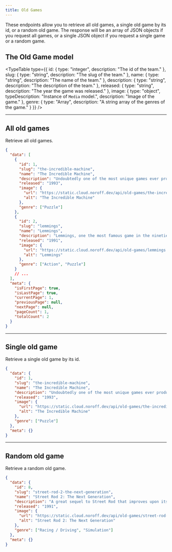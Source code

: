 ```yaml
---
title: Old Games
---
```



These endpoints allow you to retrieve all old games, a single old game by its id, or a random old game. The response will be an array of JSON objects if you request all games, or a single JSON object if you request a single game or a random game.

## The Old Game model

<TypeTable
  type={{
    id: { type: "integer", description: "The id of the team." },
    slug: { type: "string", description: "The slug of the team." },
    name: { type: "string", description: "The name of the team." },
    description: { type: "string", description: "The description of the team." },
    released: { type: "string", description: "The year the game was released." },
    image: { type: "object", typeDescription: "Instance of `Media` model.", description: "Image of the game." },
    genre: { type: "Array<string>", description: "A string array of the genres of the game." }
  }}
/>

<Hr />

## All old games

<EndpointDetails path="/old-games" />

Retrieve all old games.

```json title="Response"
{
  "data": [
    {
      "id": 1,
      "slug": "the-incredible-machine",
      "name": "The Incredible Machine",
      "description": "Undoubtedly one of the most unique games ever produced for the PC, The Incredible Machines 1 is a dream come true for anyone who as a child likes to tinker with gadgets and toys. It is a puzzle game par excellence and beyond: you have to use wacky gadgets and tools given for each level to accomplish objectives. Puzzles start out relaxing and get fiendish very quickly, as later levels require not only ingenuity but also precise timing. A true classic.",
      "released": "1993",
      "image": {
        "url": "https://static.cloud.noroff.dev/api/old-games/the-incredible-machine.png",
        "alt": "The Incredible Machine"
      },
      "genre": ["Puzzle"]
    },
    {
      "id": 2,
      "slug": "lemmings",
      "name": "Lemmings",
      "description": "Lemmings, one the most famous game in the nineties. You are in charge of a group of lemmings on their way to their home. Inspired from the legend of the dumb lemming running straight in to danger, the lemmings pop from a portal and walk straight until they find an obstacle. The goal is to build a way to the exit with minimum casualties along the way. Of course dangers are everywhere : pitfall, traps, cliffs, etc...   Hopefully, the lemmings are able to make a lot of things, but you have to tell them to do it. Lemmings can make their fellow friends stop and turn around, build bridges, use an umbrella to fall slowly and much more. With a clever use of the often limited number of abilities, you may lead the lemmings to the exit.",
      "released": "1991",
      "image": {
        "url": "https://static.cloud.noroff.dev/api/old-games/lemmings.gif",
        "alt": "Lemmings"
      },
      "genre": ["Action", "Puzzle"]
    }
    // ...
  ],
  "meta": {
    "isFirstPage": true,
    "isLastPage": true,
    "currentPage": 1,
    "previousPage": null,
    "nextPage": null,
    "pageCount": 1,
    "totalCount": 2
  }
}
```

<Hr />

## Single old game

<EndpointDetails path="/old-games/<id>" />

Retrieve a single old game by its id.

```json title="Response"
{
  "data": {
    "id": 1,
    "slug": "the-incredible-machine",
    "name": "The Incredible Machine",
    "description": "Undoubtedly one of the most unique games ever produced for the PC, The Incredible Machines 1 is a dream come true for anyone who as a child likes to tinker with gadgets and toys. It is a puzzle game par excellence and beyond: you have to use wacky gadgets and tools given for each level to accomplish objectives. Puzzles start out relaxing and get fiendish very quickly, as later levels require not only ingenuity but also precise timing. A true classic.",
    "released": "1993",
    "image": {
      "url": "https://static.cloud.noroff.dev/api/old-games/the-incredible-machine.png",
      "alt": "The Incredible Machine"
    },
    "genre": ["Puzzle"]
  },
  "meta": {}
}
```

<Hr />

## Random old game

<EndpointDetails path="/old-games/random" />

Retrieve a random old game.

```json title="Response"
{
  "data": {
    "id": 8,
    "slug": "street-rod-2-the-next-generation",
    "name": "Street Rod 2: The Next Generation",
    "description": "A great sequel to Street Rod that improves upon its predecessor in every respect, Street Rod 2 features more and faster cars, more challenging courses, and new customization options that were added based on fans' input from the first game. Obviously following the proven 'if it ain't broke, don't fix it' school of though, California Dreams retains all the fun of Street Rod while adding many options. (Read my review of Street Rod for an overview of gameplay and objective-- both of which remain the same here). In addition to changing engine and transmission, you can now add fuel injector, add muffler mod's, and change the car's gear ratio.",
    "released": "1991",
    "image": {
      "url": "https://static.cloud.noroff.dev/api/old-games/street-rod-2-the-next-generation.gif",
      "alt": "Street Rod 2: The Next Generation"
    },
    "genre": ["Racing / Driving", "Simulation"]
  },
  "meta": {}
}
```

